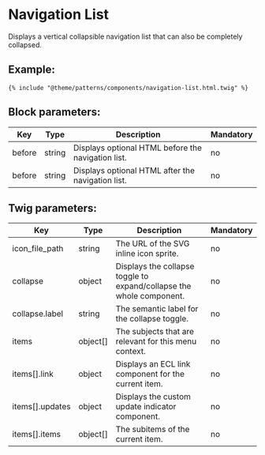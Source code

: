 # Navigation List

Displays a vertical collapsible navigation list that can also be completely collapsed.

## Example:

```
{% include "@theme/patterns/components/navigation-list.html.twig" %}
```

## Block parameters:

| Key    | Type   | Description                                        | Mandatory |
| ------ | ------ | -------------------------------------------------- | --------- |
| before | string | Displays optional HTML before the navigation list. | no        |
| before | string | Displays optional HTML after the navigation list.  | no        |

## Twig parameters:

| Key             | Type     | Description                                                          | Mandatory |
| --------------- | -------- | -------------------------------------------------------------------- | --------- |
| icon_file_path  | string   | The URL of the SVG inline icon sprite.                               | no        |
| collapse        | object   | Displays the collapse toggle to expand/collapse the whole component. | no        |
| collapse.label  | string   | The semantic label for the collapse toggle.                          | no        |
| items           | object[] | The subjects that are relevant for this menu context.                | no        |
| items[].link    | object   | Displays an ECL link component for the current item.                 | no        |
| items[].updates | object   | Displays the custom update indicator component.                      | no        |
| items[].items   | object[] | The subitems of the current item.                                    | no        |
